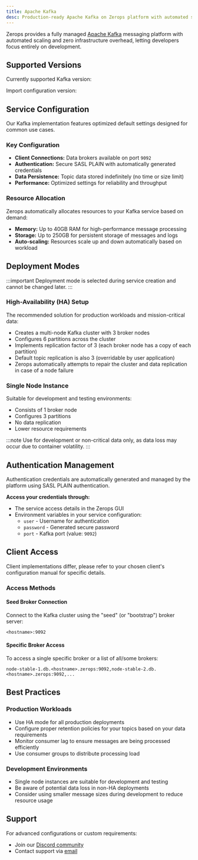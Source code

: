 ```yaml
---
title: Apache Kafka
desc: Production-ready Apache Kafka on Zerops platform with automated scaling and enterprise reliability. Deploy, manage, and scale with zero infrastructure overhead.
---
```



Zerops provides a fully managed [Apache Kafka](https://kafka.apache.org/) messaging platform with automated scaling and zero infrastructure overhead, letting developers focus entirely on development.

## Supported Versions

Currently supported Kafka version:
<UnorderedList data={data.kafka.readable}/>

Import configuration version:
<UnorderedCodeList data={data.kafka.import}/>

## Service Configuration

Our Kafka implementation features optimized default settings designed for common use cases.

### Key Configuration

* **Client Connections:** Data brokers available on port `9092`
* **Authentication:** Secure SASL PLAIN with automatically generated credentials
* **Data Persistence:** Topic data stored indefinitely (no time or size limit)
* **Performance:** Optimized settings for reliability and throughput

### Resource Allocation

Zerops automatically allocates resources to your Kafka service based on demand:

* **Memory:** Up to 40GB RAM for high-performance message processing
* **Storage:** Up to 250GB for persistent storage of messages and logs
* **Auto-scaling:** Resources scale up and down automatically based on workload

## Deployment Modes

:::important
Deployment mode is selected during service creation and cannot be changed later.
:::

### High-Availability (HA) Setup

The recommended solution for production workloads and mission-critical data:

* Creates a multi-node Kafka cluster with 3 broker nodes
* Configures 6 partitions across the cluster
* Implements replication factor of 3 (each broker node has a copy of each partition)
* Default topic replication is also 3 (overridable by user application)
* Zerops automatically attempts to repair the cluster and data replication in case of a node failure

### Single Node Instance

Suitable for development and testing environments:

* Consists of 1 broker node
* Configures 3 partitions
* No data replication
* Lower resource requirements

:::note
Use for development or non-critical data only, as data loss may occur due to container volatility.
:::

## Authentication Management

Authentication credentials are automatically generated and managed by the platform using SASL PLAIN authentication.

**Access your credentials through:**
* The service access details in the Zerops GUI
* Environment variables in your service configuration:
  * `user` - Username for authentication
  * `password` - Generated secure password
  * `port` - Kafka port (value: `9092`)

## Client Access

Client implementations differ, please refer to your chosen client's configuration manual for specific details.

### Access Methods

#### Seed Broker Connection
Connect to the Kafka cluster using the "seed" (or "bootstrap") broker server:
```
<hostname>:9092
```

#### Specific Broker Access
To access a single specific broker or a list of all/some brokers:
```
node-stable-1.db.<hostname>.zerops:9092,node-stable-2.db.<hostname>.zerops:9092,...
```

## Best Practices

### Production Workloads
* Use HA mode for all production deployments
* Configure proper retention policies for your topics based on your data requirements
* Monitor consumer lag to ensure messages are being processed efficiently
* Use consumer groups to distribute processing load

### Development Environments
* Single node instances are suitable for development and testing
* Be aware of potential data loss in non-HA deployments
* Consider using smaller message sizes during development to reduce resource usage

## Support

For advanced configurations or custom requirements:
* Join our [Discord community](https://discord.gg/zerops)
* Contact support via [email](mailto:support@zerops.io)